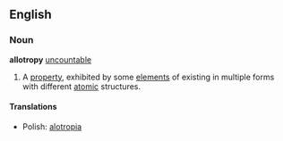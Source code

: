 ==English==
===Noun===
'''allotropy''' [[uncountable]]
{{wikipedia}}
#{{Chemistry}} A [[property]], exhibited by some [[element]]s of existing in multiple forms with different [[atomic]] structures.

====Translations====
*Polish: [[alotropia]]
